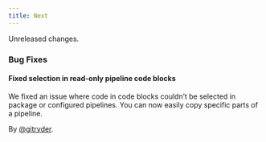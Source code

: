 ```yaml
---
title: Next
---
```


Unreleased changes.

### Bug Fixes

#### Fixed selection in read-only pipeline code blocks

We fixed an issue where code in code blocks couldn’t be selected in package or configured pipelines. You can now easily copy specific parts of a pipeline.

By [@gitryder](https://github.com/gitryder).
